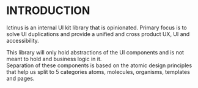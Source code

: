 
<Meta title="Guide/Introduction" />

# INTRODUCTION

Ictinus is an internal UI kit library that is opinionated. Primary focus is to solve UI duplications and provide a unified and cross product UX, UI and accessibility.

This library will only hold abstractions of the UI components and is not meant to hold and business logic in it. <br />
Separation of these components is based on the atomic design principles that help us split to 5 categories atoms, molecules, organisms, templates and pages.
